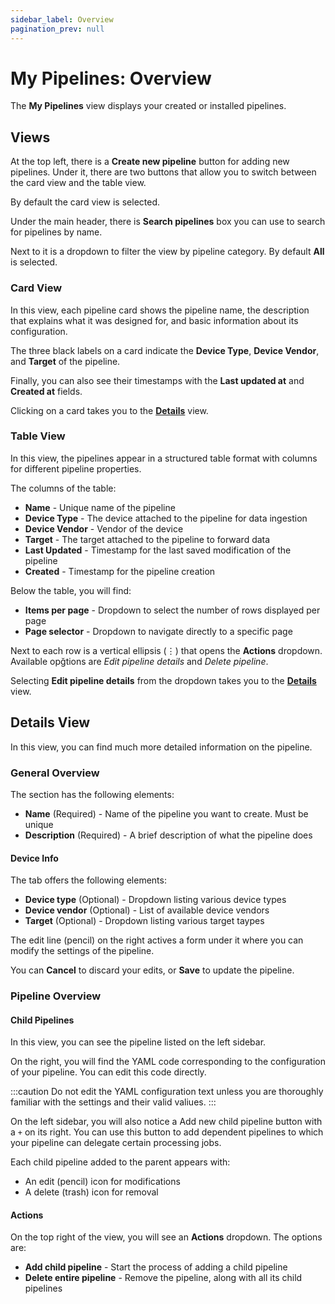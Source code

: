 ```yaml
---
sidebar_label: Overview
pagination_prev: null
---
```


# My Pipelines: Overview

The **My Pipelines** view displays your created or installed pipelines.

## Views

At the top left, there is a **Create new pipeline** button for adding new pipelines.
Under it, there are two buttons that allow you to switch between the card view and the table view.

By default the card view is selected.

Under the main header, there is **Search pipelines** box you can use to search for pipelines by name.

Next to it is a dropdown to filter the view by pipeline category. By default **All** is selected.

### Card View

In this view, each pipeline card shows the pipeline name, the description that explains what it was designed for, and basic information about its configuration.

The three black labels on a card indicate the **Device Type**, **Device Vendor**, and **Target** of the pipeline.

Finally, you can also see their timestamps with the **Last updated at** and **Created at** fields.

Clicking on a card takes you to the [**Details**](#details-view) view.

### Table View

In this view, the pipelines appear in a structured table format with columns for different pipeline properties.

The columns of the table:

- **Name** - Unique name of the pipeline
- **Device Type** - The device attached to the pipeline for data ingestion
- **Device Vendor** - Vendor of the device
- **Target** - The target attached to the pipeline to forward data
- **Last Updated** - Timestamp for the last saved modification of the pipeline
- **Created** - Timestamp for the pipeline creation

Below the table, you will find:

- **Items per page** - Dropdown to select the number of rows displayed per page
- **Page selector** - Dropdown to navigate directly to a specific page

Next to each row is a vertical ellipsis (&#x22EE;) that opens the **Actions** dropdown. Available opğtions are _Edit pipeline details_ and _Delete pipeline_.

Selecting **Edit pipeline details** from the dropdown takes you to the [**Details**](#details-view) view.

## Details View

In this view, you can find much more detailed information on the pipeline.

### General Overview

The section has the following elements:

- **Name** (Required) - Name of the pipeline you want to create. Must be unique
- **Description** (Required) - A brief description of what the pipeline does

#### Device Info

The tab offers the following elements:

- **Device type** (Optional) - Dropdown listing various device types
- **Device vendor** (Optional) - List of available device vendors
- **Target** (Optional) - Dropdown listing various target taypes

The edit line (pencil) on the right actives a form under it where you can modify the settings of the pipeline.

You can **Cancel** to discard your edits, or **Save** to update the pipeline.

### Pipeline Overview

#### Child Pipelines

In this view, you can see the pipeline listed on the left sidebar.

On the right, you will find the YAML code corresponding to the configuration of your pipeline. You can edit this code directly.

:::caution
Do not edit the YAML configuration text unless you are thoroughly familiar with the settings and their valid valiues.
:::

On the left sidebar, you will also notice a Add new child pipeline button with a `+` on its right. You can use this button to add dependent pipelines to which your pipeline can delegate certain processing jobs.

Each child pipeline added to the parent appears with:

- An edit (pencil) icon for modifications
- A delete (trash) icon for removal

#### Actions

On the top right of the view, you will see an **Actions** dropdown. The options are:

- **Add child pipeline** - Start the process of adding a child pipeline
- **Delete entire pipeline** - Remove the pipeline, along with all its child pipelines
